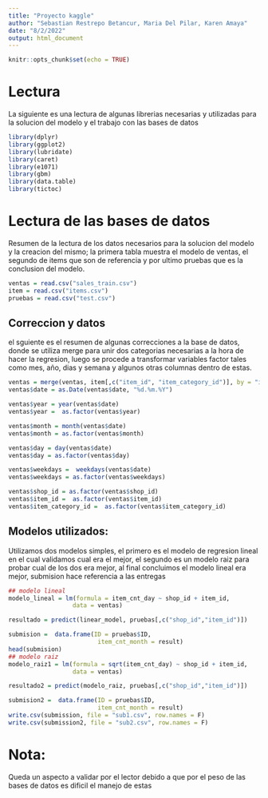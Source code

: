 ---
title: "Proyecto kaggle"
author: "Sebastian Restrepo Betancur, Maria Del Pilar, Karen Amaya"
date: "8/2/2022"
output: html_document
---

```{r setup, include=FALSE}
knitr::opts_chunk$set(echo = TRUE)
```

# Lectura
La siguiente es una lectura de algunas librerias necesarias y utilizadas para la solucion del modelo y el trabajo con las bases de datos

```{r}
library(dplyr)
library(ggplot2)
library(lubridate)
library(caret)
library(e1071)
library(gbm)
library(data.table)
library(tictoc)
```

# Lectura de las bases de datos

Resumen de la lectura de los datos necesarios para la solucion del modelo y la creacion del mismo; la primera tabla muestra el modelo de ventas, el segundo de items que son de referencia y por ultimo pruebas que es la conclusion del modelo.

```{r}
ventas = read.csv("sales_train.csv")
item = read.csv("items.csv")
pruebas = read.csv("test.csv")
```

## Correccion y datos 
el sguiente es el resumen de algunas correcciones a la base de datos, donde se utiliza merge para unir dos categorias necesarias a la hora de hacer la regresion, luego se procede a transformar variables factor tales como mes, año, dias y semana y algunos otras columnas dentro de estas.

```{r}
ventas = merge(ventas, item[,c("item_id", "item_category_id")], by = "item_id", all.x = T)
ventas$date = as.Date(ventas$date, "%d.%m.%Y")

ventas$year = year(ventas$date)
ventas$year =  as.factor(ventas$year)

ventas$month = month(ventas$date)
ventas$month = as.factor(ventas$month)

ventas$day = day(ventas$date)
ventas$day = as.factor(ventas$day)

ventas$weekdays =  weekdays(ventas$date)
ventas$weekdays = as.factor(ventas$weekdays)

ventas$shop_id = as.factor(ventas$shop_id)
ventas$item_id =  as.factor(ventas$item_id)
ventas$item_category_id =  as.factor(ventas$item_category_id)
```

## Modelos utilizados:
Utilizamos dos modelos simples, el primero es el modelo de regresion lineal en el cual validamos cual era el mejor, el segundo es un modelo raiz para probar cual de los dos era mejor, al final concluimos el modelo lineal era mejor, submision hace referencia a las entregas
      
```{r}
## modelo lineal 
modelo_lineal = lm(formula = item_cnt_day ~ shop_id + item_id,
                  data = ventas) 

resultado = predict(linear_model, pruebas[,c("shop_id","item_id")]) 

submision =  data.frame(ID = pruebas$ID,
                         item_cnt_month = result)
head(submision)
## modelo raiz 
modelo_raiz1 = lm(formula = sqrt(item_cnt_day) ~ shop_id + item_id,
                  data = ventas) 

resultado2 = predict(modelo_raiz, pruebas[,c("shop_id","item_id")]) 

submision2 =  data.frame(ID = pruebas$ID,
                         item_cnt_month = result)
write.csv(submission, file = "sub1.csv", row.names = F)
write.csv(submission2, file = "sub2.csv", row.names = F)

```

# Nota:
Queda un aspecto a validar por el lector debido a que por el peso de las bases de datos es dificil el manejo de estas 